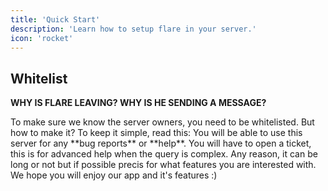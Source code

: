 ```yaml
---
title: 'Quick Start'
description: 'Learn how to setup flare in your server.'
icon: 'rocket'
---
```


## Whitelist
**WHY IS FLARE LEAVING? WHY IS HE SENDING A MESSAGE?**

<Info>
    To make sure we know the server owners, you need to be whitelisted. 
    But how to make it? To keep it simple, read this:
    </Info>


<Steps>
  <Step title="Join our server in the navigation bar (Support)">
      You will be able to use this server for any **bug reports** or **help**.
  </Step>

  <Step title="Open a ticket to get support">
      You will have to open a ticket, this is for advanced help when the query is complex.
  </Step>

  <Step title="Send your request and why do you need flare">
      Any reason, it can be long or not but if possible precis for what features you are interested with.
  </Step>

  <Step title="Get whitelisted and enjoy our app.">
      We hope you will enjoy our app and it's features :)
  </Step>
</Steps>
